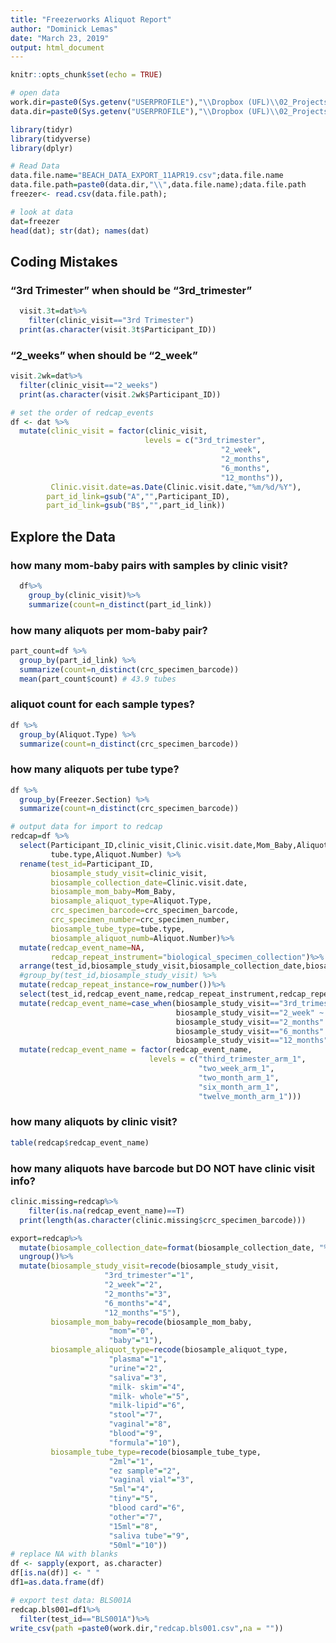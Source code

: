 ```yaml
---
title: "Freezerworks Aliquot Report"
author: "Dominick Lemas"
date: "March 23, 2019"
output: html_document
---
```


```r
knitr::opts_chunk$set(echo = TRUE)
```


```r
# open data
work.dir=paste0(Sys.getenv("USERPROFILE"),"\\Dropbox (UFL)\\02_Projects\\FREEZERWORKS\\BEACH_Study\\Export\\")
data.dir=paste0(Sys.getenv("USERPROFILE"),"\\Dropbox (UFL)\\02_Projects\\FREEZERWORKS\\BEACH_Study\\Export\\")

library(tidyr)
library(tidyverse)
library(dplyr)

# Read Data
data.file.name="BEACH_DATA_EXPORT_11APR19.csv";data.file.name
data.file.path=paste0(data.dir,"\\",data.file.name);data.file.path
freezer<- read.csv(data.file.path);

# look at data
dat=freezer
head(dat); str(dat); names(dat)
```
## Coding Mistakes

### "3rd Trimester" when should be "3rd_trimester"  

```r
  visit.3t=dat%>%
    filter(clinic_visit=="3rd Trimester")
  print(as.character(visit.3t$Participant_ID))
```
### "2_weeks" when should be "2_week"
```r
visit.2wk=dat%>%
  filter(clinic_visit=="2_weeks")
  print(as.character(visit.2wk$Participant_ID))
```

```r
# set the order of redcap_events
df <- dat %>% 
  mutate(clinic_visit = factor(clinic_visit, 
                              levels = c("3rd_trimester", 
                                               "2_week", 
                                               "2_months",
                                               "6_months",
                                               "12_months")),
         Clinic.visit.date=as.Date(Clinic.visit.date,"%m/%d/%Y"),
        part_id_link=gsub("A","",Participant_ID),
        part_id_link=gsub("B$","",part_id_link))
```
## Explore the Data

### how many mom-baby pairs with samples by clinic visit?
```r
  df%>%
    group_by(clinic_visit)%>%
    summarize(count=n_distinct(part_id_link))
```

### how many aliquots per mom-baby pair?
```r
part_count=df %>%
  group_by(part_id_link) %>%
  summarize(count=n_distinct(crc_specimen_barcode))
  mean(part_count$count) # 43.9 tubes
```
### aliquot count for each sample types?
```r
df %>%
  group_by(Aliquot.Type) %>%
  summarize(count=n_distinct(crc_specimen_barcode))
```
### how many aliquots per tube type?
```r
df %>%
  group_by(Freezer.Section) %>%
  summarize(count=n_distinct(crc_specimen_barcode))
```

```r
# output data for import to redcap
redcap=df %>%
  select(Participant_ID,clinic_visit,Clinic.visit.date,Mom_Baby,Aliquot.Type,crc_specimen_barcode,crc_specimen_number,
         tube.type,Aliquot.Number) %>%
  rename(test_id=Participant_ID, 
         biosample_study_visit=clinic_visit,
         biosample_collection_date=Clinic.visit.date,
         biosample_mom_baby=Mom_Baby,
         biosample_aliquot_type=Aliquot.Type,
         crc_specimen_barcode=crc_specimen_barcode,
         crc_specimen_number=crc_specimen_number,
         biosample_tube_type=tube.type,
         biosample_aliquot_numb=Aliquot.Number)%>%
  mutate(redcap_event_name=NA,
         redcap_repeat_instrument="biological_specimen_collection")%>%
  arrange(test_id,biosample_study_visit,biosample_collection_date,biosample_aliquot_type)%>%
  #group_by(test_id,biosample_study_visit) %>% 
  mutate(redcap_repeat_instance=row_number())%>%
  select(test_id,redcap_event_name,redcap_repeat_instrument,redcap_repeat_instance,everything())%>%
  mutate(redcap_event_name=case_when(biosample_study_visit=="3rd_trimester" ~ "third_trimester_arm_1",
                                     biosample_study_visit=="2_week" ~ "two_week_arm_1",
                                     biosample_study_visit=="2_months" ~ "two_month_arm_1",
                                     biosample_study_visit=="6_months" ~ "six_month_arm_1",
                                     biosample_study_visit=="12_months" ~ "twelve_month_arm_1"))%>%
  mutate(redcap_event_name = factor(redcap_event_name, 
                               levels = c("third_trimester_arm_1", 
                                          "two_week_arm_1", 
                                          "two_month_arm_1",
                                          "six_month_arm_1",
                                          "twelve_month_arm_1")))
```
### how many aliquots by clinic visit?
```r
table(redcap$redcap_event_name)
```
### how many aliquots have barcode but DO NOT have clinic visit info?
```r
clinic.missing=redcap%>%
    filter(is.na(redcap_event_name)==T)
  print(length(as.character(clinic.missing$crc_specimen_barcode)))
```


```r
export=redcap%>%
  mutate(biosample_collection_date=format(biosample_collection_date, "%m/%d/%Y"))%>%
  ungroup()%>%
  mutate(biosample_study_visit=recode(biosample_study_visit, 
                     "3rd_trimester"="1", 
                     "2_week"="2",
                     "2_months"="3",
                     "6_months"="4",
                     "12_months"="5"),
         biosample_mom_baby=recode(biosample_mom_baby,
                      "mom"="0",
                      "baby"="1"),
         biosample_aliquot_type=recode(biosample_aliquot_type,
                      "plasma"="1",
                      "urine"="2",
                      "saliva"="3",
                      "milk- skim"="4",
                      "milk- whole"="5",
                      "milk-lipid"="6",
                      "stool"="7",
                      "vaginal"="8",
                      "blood"="9",
                      "formula"="10"),
         biosample_tube_type=recode(biosample_tube_type,
                      "2ml"="1",
                      "ez sample"="2",
                      "vaginal vial"="3",
                      "5ml"="4",
                      "tiny"="5",
                      "blood card"="6",
                      "other"="7",
                      "15ml"="8",
                      "saliva tube"="9",
                      "50ml"="10"))
# replace NA with blanks
df <- sapply(export, as.character)
df[is.na(df)] <- " "
df1=as.data.frame(df)

# export test data: BLS001A
redcap.bls001=df1%>%
  filter(test_id=="BLS001A")%>%
write_csv(path =paste0(work.dir,"redcap.bls001.csv",na = ""))
```
